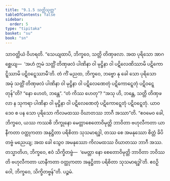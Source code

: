 ```yaml
---
title: "9.1.5 သတ္တိသုတ္တ"
tableOfContents: false
sidebar:
  order: 5
type: "tipitaka"
basket: "su"
book: "sn"
---
```



<DynamicBreadcrumb />

<Division number="227" book="sn" e="ch" v="18" p="312">

<Paragraph number="1220" book="sn">
သာဝတ္ထိယံ ဝိဟရတိ. “သေယျထာပိ, ဘိက္ခဝေ, သတ္တိ တိဏှဖလာ. အထ ပုရိသော အာဂစ္ဆေယျ—  ‘အဟံ ဣမံ သတ္တိံ တိဏှဖလံ ပါဏိနာ ဝါ မုဋ္ဌိနာ ဝါ ပဋိလေဏိဿာမိ ပဋိကောဋ္ဋိဿာမိ ပဋိဝဋ္ဋေဿာမီ’တိ. တံ ကိံ မညထ, ဘိက္ခဝေ, ဘဗ္ဗော နု ခေါ သော ပုရိသော အမုံ သတ္တိံ တိဏှဖလံ ပါဏိနာ ဝါ မုဋ္ဌိနာ ဝါ ပဋိလေဏေတုံ ပဋိကောဋ္ဋေတုံ ပဋိဝဋ္ဋေတုန်”တိ? “နော ဟေတံ, ဘန္တေ”. “တံ ကိဿ ဟေတု”? “အသု ဟိ, ဘန္တေ, သတ္တိ တိဏှဖလာ န သုကရာ ပါဏိနာ ဝါ မုဋ္ဌိနာ ဝါ ပဋိလေဏေတုံ ပဋိကောဋ္ဋေတုံ ပဋိဝဋ္ဋေတုံ. ယာဝဒေဝ စ ပန သော ပုရိသော ကိလမထဿ ဝိဃာတဿ ဘာဂီ အဿာ”တိ.
</Paragraph>

<Paragraph number="1221" book="sn">
“ဧဝမေဝ ခေါ, ဘိက္ခဝေ, ယဿ ကဿစိ ဘိက္ခုနော မေတ္တာစေတောဝိမုတ္တိ ဘာဝိတာ ဗဟုလီကတာ ယာနီကတာ ဝတ္ထုကတာ အနုဋ္ဌိတာ ပရိစိတာ သုသမာရဒ္ဓါ, တဿ စေ အမနုဿော စိတ္တံ ခိပိတဗ္ဗံ မညေယျ; အထ ခေါ သွေဝ အမနုဿော ကိလမထဿ ဝိဃာတဿ ဘာဂီ အဿ. တသ္မာတိဟ, ဘိက္ခဝေ, ဧဝံ သိက္ခိတဗ္ဗံ—  ‘မေတ္တာ နော စေတောဝိမုတ္တိ ဘာဝိတာ ဘဝိဿတိ ဗဟုလီကတာ ယာနီကတာ ဝတ္ထုကတာ အနုဋ္ဌိတာ ပရိစိတာ သုသမာရဒ္ဓါ’တိ. ဧဝဉှိ ဝေါ, ဘိက္ခဝေ, သိက္ခိတဗ္ဗန်”တိ.

</Paragraph>
</Division>

<Paragraph number="1222" type="center" book="sn">
ပဉ္စမံ.
</Paragraph>